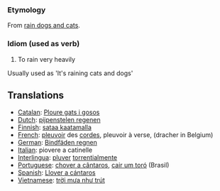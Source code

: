===Etymology===

From [[rain dogs and cats]].

===Idiom (used as verb)===
#To rain very heavily

Usually used as 'It's raining cats and dogs'

==Translations==

*[[Catalan]]: [[Ploure gats i gosos]]
*[[Dutch]]: [[pijpenstelen regenen]]
*[[Finnish]]: [[sataa kaatamalla]]
*[[French]]: [[pleuvoir]] des [[corde]]s, pleuvoir à verse, (dracher in Belgium)
*[[German]]: [[Bindfäden regnen]]
*[[Italian]]: piovere a catinelle
*[[Interlingua]]: [[pluver]] [[torrential]]mente
*[[Portuguese]]: [[chover a cântaros]], [[cair um toró]] (Brasil)
*[[Spanish]]: [[Llover a cántaros]]
*[[Vietnamese]]: [[trời mưa như trút]]